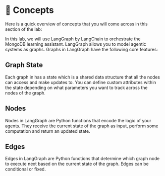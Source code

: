 # 📘 Concepts

Here is a quick overview of concepts that you will come across in this section of the lab:

In this lab, we will use LangGraph by LangChain to orchestrate the MongoDB learning assistant. LangGraph allows you to model agentic systems as graphs. Graphs in LangGraph have the following core features:

## Graph State
Each graph in has a state which is a shared data structure that all the nodes can access and make updates to. You can define custom attributes within the state depending on what parameters you want to track across the nodes of the graph.

## Nodes
Nodes in LangGraph are Python functions that encode the logic of your agents. They receive the current state of the graph as input, perform some computation and return an updated state.

## Edges
Edges in LangGraph are Python functions that determine which graph node to execute next based on the current state of the graph. Edges can be conditional or fixed.

